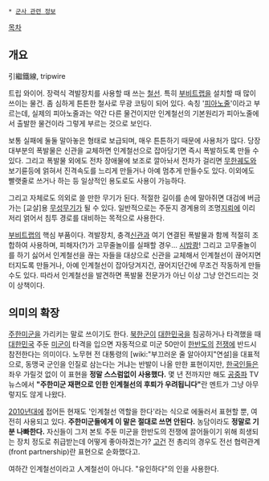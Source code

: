  * [[군사 관련 정보]]

[[목차]]
== 개요 ==
引繼鐵線, tripwire 

트립 와이어. 장력식 격발장치를 사용할 때 쓰는 [[철선]]. 특히 [[부비트랩]]을 설치할 때 많이 쓰이는 물건. 좀 심하게 튼튼한 철사로 무광 코팅이 되어 있다. 속칭 '[[피아노]]줄'이라고 부르는데, 실제의 피아노줄과는 약간 다른 물건이지만 인계철선의 기본원리가 피아노줄에서 출발한 물건이라 그렇게 부르는 것으로 보인다. 

보통 실패에 둘둘 말아놓은 형태로 보급되며, 매우 튼튼하기 때문에 사용처가 많다. 당장 대부분의 폭발물은 신관을 교체하면 인계철선으로 잡아당기면 즉시 폭발하도록 만들 수 있다. 그리고 폭발물 외에도 전차 장애물에 보조로 깔아놔서 전차가 걸리면 [[무한궤도]]와 보기륜등에 얽혀서 진격속도를 느리게 만들거나 아예 멈추게 만들수도 있다. 이외에도 빨랫줄로 쓰거나 하는 등 일상적인 용도로도 사용이 가능하다.

그리고 자체로도 의외로 쓸 만한 무기가 된다. 적절한 길이를 손에 말아쥐면 대검에 버금가는 [교살]용 [[무성무기]]가 될 수 있다. 일반적으로는 주둔지 경계용의 조명[[지뢰]]에 이리저리 얽어서 침투 경로를 대비하는 목적으로 사용한다.

[[부비트랩]]의 핵심 부품이다. 격발장치, 충격[[신관]]과 여기 연결된 폭발물과 함께 적절히 조합하여 사용하며, 피해자(?)가 고무줄놀이를 실패할 경우... [[시밤쾅]]! 그리고 고무줄놀이를 하기 싫어서 인계철선을 끊는 자들을 대상으로 신관을 교체해서 인계철선이 끊어지면 터지도록 만들거나, 아예 인계철선이 잡아당겨지건, 끊어지던간에 무조건 작동하게 만들 수도 있다. 따라서 인계철선을 발견하면 폭발물 전문가가 아닌 이상 그냥 안건드리는 것이 상책이다.

== 의미의 확장 ==
[[주한미군]]을 가리키는 말로 쓰이기도 한다. [[북한군]]이 [[대한민국]]을 침공하거나 타격했을 때 [[대한민국]] 주둔 [[미군]]이 타격을 입으면 자동적으로 미군 50만이 [[한반도]]의 [[전쟁]]에 반드시 참전한다는 의미이다. 노무현 전 대통령의 [wiki:"부끄러운 줄 알아야지"연설]을 대표적으로, 동맹국 군인을 인질로 삼는다는 거냐는 반발이 나올 만한 표현이지만, [[한국인]]들은 좌우 가릴것 없이 이 표현을 '''정말 스스럼없이 사용했다.''' 몇 년 전까지만 해도 [[공중파]] TV 뉴스에서 '''"주한미군 재편으로 인한 인계철선의 후퇴가 우려됩니다"'''란 멘트가 그냥 아무렇지도 않게 나왔다. 

[[2010년대]]에 접어든 현재도 '인계철선 역할을 한다'라는 식으로 에둘러서 표현할 뿐, 여전히 사용되고 있다. '''주한미군들에게 이 말은 절대로 쓰면 안된다.''' 농담이라도 '''정말로 기분 나빠한다.''' 자신들이 그저 본토 주둔 미군을 한반도의 전쟁에 끌어들이기 위해 희생되는 장치 정도로 취급받는데 어떻게 좋아하겠는가? [[고건]] 전 총리의 경우도 전선 협력관계(front partnership)란 표현으로 순화했다고. 

여하간 인계철선이라고 人계철선이 아니다. "유인하다"의 인을 사용한다.

